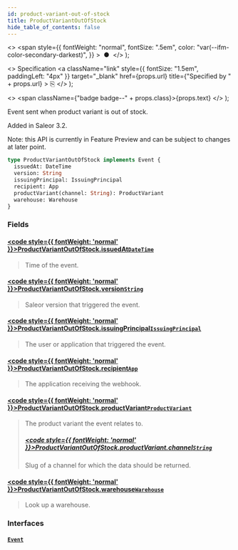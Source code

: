 ```yaml
---
id: product-variant-out-of-stock
title: ProductVariantOutOfStock
hide_table_of_contents: false
---
```


  <>
    <span
      style={{
        fontWeight: "normal",
        fontSize: ".5em",
        color: "var(--ifm-color-secondary-darkest)",
      }}
    >
      &nbsp;●&nbsp;
    </span>
  </>
);

  <>
    Specification
    <a
      className="link"
      style={{ fontSize: "1.5em", paddingLeft: "4px" }}
      target="\_blank"
      href={props.url}
      title={"Specified by " + props.url}
    >
      ⎘
    </a>
  </>
);

  <>
    <span className={"badge badge--" + props.class}>{props.text}</span>
  </>
);

Event sent when product variant is out of stock.

Added in Saleor 3.2.

Note: this API is currently in Feature Preview and can be subject to changes at later point.

```graphql
type ProductVariantOutOfStock implements Event {
  issuedAt: DateTime
  version: String
  issuingPrincipal: IssuingPrincipal
  recipient: App
  productVariant(channel: String): ProductVariant
  warehouse: Warehouse
}
```

### Fields

#### [<code style={{ fontWeight: 'normal' }}>ProductVariantOutOfStock.<b>issuedAt</b></code>](#)<Bullet />[`DateTime`](../../api-reference/miscellaneous/scalars/date-time) <Badge class="secondary" text="scalar"/> <Badge class="secondary" text="miscellaneous"/>

> Time of the event.

#### [<code style={{ fontWeight: 'normal' }}>ProductVariantOutOfStock.<b>version</b></code>](#)<Bullet />[`String`](../../api-reference/miscellaneous/scalars/string) <Badge class="secondary" text="scalar"/> <Badge class="secondary" text="miscellaneous"/>

> Saleor version that triggered the event.

#### [<code style={{ fontWeight: 'normal' }}>ProductVariantOutOfStock.<b>issuingPrincipal</b></code>](#)<Bullet />[`IssuingPrincipal`](../../api-reference/miscellaneous/unions/issuing-principal) <Badge class="secondary" text="union"/> <Badge class="secondary" text="miscellaneous"/>

> The user or application that triggered the event.

#### [<code style={{ fontWeight: 'normal' }}>ProductVariantOutOfStock.<b>recipient</b></code>](#)<Bullet />[`App`](../../api-reference/apps/objects/app) <Badge class="secondary" text="object"/> <Badge class="secondary" text="apps"/>

> The application receiving the webhook.

#### [<code style={{ fontWeight: 'normal' }}>ProductVariantOutOfStock.<b>productVariant</b></code>](#)<Bullet />[`ProductVariant`](../../api-reference/products/objects/product-variant) <Badge class="secondary" text="object"/> <Badge class="secondary" text="products"/>

> The product variant the event relates to.
>
> ##### [<code style={{ fontWeight: 'normal' }}>ProductVariantOutOfStock.productVariant.<b>channel</b></code>](#)<Bullet />[`String`](../../api-reference/miscellaneous/scalars/string) <Badge class="secondary" text="scalar"/> <Badge class="secondary" text="miscellaneous"/>
>
> Slug of a channel for which the data should be returned.

#### [<code style={{ fontWeight: 'normal' }}>ProductVariantOutOfStock.<b>warehouse</b></code>](#)<Bullet />[`Warehouse`](../../api-reference/products/objects/warehouse) <Badge class="secondary" text="object"/> <Badge class="secondary" text="products"/>

> Look up a warehouse.

### Interfaces

#### [`Event`](../../api-reference/miscellaneous/interfaces/event) <Badge class="secondary" text="interface"/> <Badge class="secondary" text="miscellaneous"/>

>

